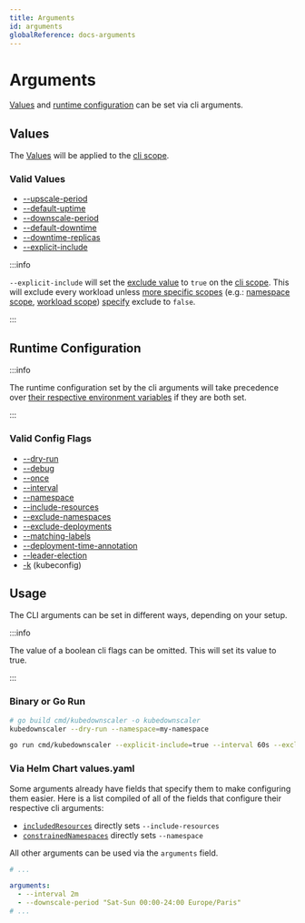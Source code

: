 ```yaml
---
title: Arguments
id: arguments
globalReference: docs-arguments
---
```


# Arguments

[Values](ref:docs-values) and [runtime configuration](ref:docs-runtime-configuration) can be set via cli arguments.

## Values

The [Values](ref:docs-values) will be applied to the [cli scope](ref:docs-scopes#cli-scope).

### Valid Values

- [--upscale-period](ref:docs-values#upscale-period)
- [--default-uptime](ref:docs-values#uptime)
- [--downscale-period](ref:docs-values#downscale-period)
- [--default-downtime](ref:docs-values#downtime)
- [--downtime-replicas](ref:docs-values#downscale-replicas)
- [--explicit-include](ref:docs-values#exclude)

:::info

`--explicit-include` will set the [exclude value](ref:docs-values#exclude) to `true` on the [cli scope](ref:docs-scopes#cli-scope).
This will exclude every workload unless [more specific scopes](ref:docs-scopes) (e.g.: [namespace scope](ref:docs-scopes#namespace-scope),
[workload scope](ref:docs-scopes#workload-scope)) [specify](ref:docs-annotations) exclude to `false`.

:::

## Runtime Configuration

:::info

The runtime configuration set by the cli arguments
will take precedence over [their respective environment variables](ref:docs-environment-variables#runtime-configuration) if they are both set.

:::

### Valid Config Flags

- [--dry-run](ref:docs-runtime-configuration#dry-run)
- [--debug](ref:docs-runtime-configuration#debug)
- [--once](ref:docs-runtime-configuration#once)
- [--interval](ref:docs-runtime-configuration#interval)
- [--namespace](ref:docs-runtime-configuration#namespace)
- [--include-resources](ref:docs-runtime-configuration#include-resources)
- [--exclude-namespaces](ref:docs-runtime-configuration#exclude-namespaces)
- [--exclude-deployments](ref:docs-runtime-configuration#exclude-deployments)
- [--matching-labels](ref:docs-runtime-configuration#matching-labels)
- [--deployment-time-annotation](ref:docs-runtime-configuration#time-annotation)
- [--leader-election](ref:docs-runtime-configuration#leader-election)
- [-k](ref:docs-runtime-configuration#kubeconfig) (kubeconfig)

## Usage

The CLI arguments can be set in different ways, depending on your setup.

:::info

The value of a boolean cli flags can be omitted.
This will set its value to true.

:::

### Binary or Go Run

```bash
# go build cmd/kubedownscaler -o kubedownscaler
kubedownscaler --dry-run --namespace=my-namespace
```

```bash
go run cmd/kubedownscaler --explicit-include=true --interval 60s --exclude-namespaces "kube-.*"
```

### Via Helm Chart values.yaml

Some arguments already have fields that specify them to make configuring them easier.
Here is a list compiled of all of the fields that configure their respective cli arguments:

- [`includedResources`](ref:docs-helm-included-resources) directly sets `--include-resources`
- [`constrainedNamespaces`](ref:docs-helm-constrained-namespaces) directly sets `--namespace`

All other arguments can be used via the `arguments` field.

```yaml title="values.yaml"
# ...

arguments:
  - --interval 2m
  - --downscale-period "Sat-Sun 00:00-24:00 Europe/Paris"
# ...
```
